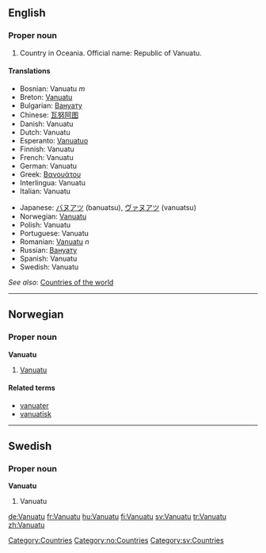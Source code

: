 ==English==

===Proper noun===

# Country in Oceania. Official name: Republic of Vanuatu.


====Translations====
{{top}}
*Bosnian: Vanuatu ''m''
*Breton: [[Vanuatu]]
*Bulgarian: [[Вануату]]
*Chinese: [[瓦努阿图]]
*Danish: Vanuatu
*Dutch: Vanuatu
*Esperanto: [[Vanuatuo]]
*Finnish: Vanuatu
*French: Vanuatu
*German: Vanuatu
*Greek: [[Βανουάτου]]
*Interlingua: Vanuatu
*Italian: Vanuatu
{{mid}}
*Japanese: [[バヌアツ]] (banuatsu), [[ヴァヌアツ]] (vanuatsu)
*Norwegian: [[#Norwegian|Vanuatu]]
*Polish: Vanuatu
*Portuguese: Vanuatu
*Romanian: [[Vanuatu]] ''n''
*Russian: [[Вануату]]
*Spanish: Vanuatu
*Swedish: Vanuatu
{{bottom}}

''See also'': [[Countries of the world]]

----
==Norwegian==
===Proper noun===

'''Vanuatu'''
#[[#English|Vanuatu]]
====Related terms====
*[[vanuater]]
*[[vanuatisk]]

----
==Swedish==
===Proper noun===
'''Vanuatu'''
#Vanuatu

[[Category:Countries]]
[[Category:no:Countries]]
[[Category:sv:Countries]]

[[de:Vanuatu]]
[[fr:Vanuatu]]
[[hu:Vanuatu]]
[[fi:Vanuatu]]
[[sv:Vanuatu]]
[[tr:Vanuatu]]
[[zh:Vanuatu]]